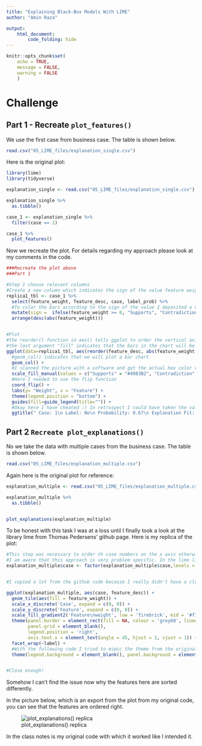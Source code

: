 ```yaml
---
title: "Explaining Black-Box Models With LIME"
author: "Amin Raza"

output: 
    html_document:
        code_folding: hide
---
```


```r
knitr::opts_chunk$set(
    echo = TRUE,
    message = FALSE,
    warning = FALSE
    )
```

# Challenge

## Part 1 - Recreate `plot_features()`

We use the first case from business case. The table is shown below.

```r

read.csv("05_LIME_files/explanation_single.csv")

```

Here is the original plot:

```r
library(lime)
library(tidyverse)

explanation_single <- read.csv("05_LIME_files/explanation_single.csv")

explanation_single %>% 
  as.tibble()

case_1 <- explanation_single %>%
  filter(case == 1)

case_1 %>%
  plot_features()
```

Now we recreate the plot. For details regarding my approach please look at my comments in the code.

```r
###Recreate the plot above
###Part 1

#Step 1 choose relevant columns
#Create a new column which indicates the sign of the value feature weight to color it later respectively 
replica1_tbl <- case_1 %>%
  select(feature_weight, feature_desc, case, label_prob) %>%
  #To color the bars according to the sign of the value I deposited a value (Supports/Contradiction) which will tell the ggplot function which color the bar should have.
  mutate(sign =  ifelse(feature_weight >= 0, "Supports", "Contradiction")) %>%
  arrange(desc(abs(feature_weight))) 


#Plot
#the reorder() function in aes() tells ggplot to order the vertical axis from high value to low value
#the last argument "fill" indicates that the bars in the chart will be coloured according to the values in the sign column (Supports/Contradicition)
ggplot(data=replica1_tbl, aes(reorder(feature_desc, abs(feature_weight), sum), feature_weight, fill = sign)) +
  #geom_col() indicates that we will plot a bar chart
  geom_col() +
  #I scanned the picture with a software and got the actual hex color values from the bars.
  scale_fill_manual(values = c("Supports" = "#4983B2", "Contradiction" = "#B02427")) +
  #Here I needed to use the flip function
  coord_flip() +
  labs(y= "Weight", x = "Feature") +
  theme(legend.position = "bottom") +
  guides(fill=guide_legend(title="")) +
  #Okay here I have cheated :) In retrospect I could have taken the values from the tables, but somehow I didn't thought of it.
  ggtitle(" Case: 1\n Label: No\n Probability: 0.67\n Explanation Fit: 0.35")
```

## Part 2 `Recreate plot_explanations()`

No we take the data with multiple cases from the business case. The table is shown below.

```r

read.csv("05_LIME_files/explanation_multiple.csv")

```

Again here is the original plot for reference:

```r

explanation_multiple <- read.csv("05_LIME_files/explanation_multiple.csv")

explanation_multiple %>% 
  as.tibble()


plot_explanations(explanation_multiple)
```

To be honest with this task I was at a loss until I finally took a look at the library lime from Thomas Pedersens’ github page.
Here is my replica of the plot:

```r
#This step was necessary to order th case numbers on the x axis otherwise they would have been jumbled.
#I am aware that this approach is very problem specific. In the lime library is (of course) a general solution approach to this problem.
explanation_multiple$case <- factor(explanation_multiple$case,levels = c("1", "2", "3", "4", "5", "6", "7", "8", "9", "10", "11", "12", "13", "14", "15", "16", "17", "18", "19", "20"))


#I copied a lot from the github code because I really didn't have a clue

ggplot(explanation_multiple, aes(case, feature_desc)) +
  geom_tile(aes(fill = feature_weight)) +
  scale_x_discrete('Case', expand = c(0, 0)) +
  scale_y_discrete('Feature', expand = c(0, 0)) +
  scale_fill_gradient2('Feature\nweight', low = 'firebrick', mid = '#f7f7f7', high = 'steelblue') +
  theme(panel.border = element_rect(fill = NA, colour = 'grey60', linewidth =  1),
        panel.grid = element_blank(),
        legend.position = 'right',
        axis.text.x = element_text(angle = 45, hjust = 1, vjust = 1)) +
  facet_wrap(~label) +
  #With the following code I tried to mimic the theme from the original 
  theme(legend.background = element_blank(), panel.background = element_blank(),axis.ticks = element_blank())


#Close enough!
```

Somehow I can't find the issue now why the features here are sorted differently. 

In the picture below, which is an export from the plot from my original code, you can see that the features are ordered right.

![plot_explanations() replica](05_LIME_files/plot_explanations()_replica.jpg)


In the class notes is my original code with which it worked like I intended it. 

